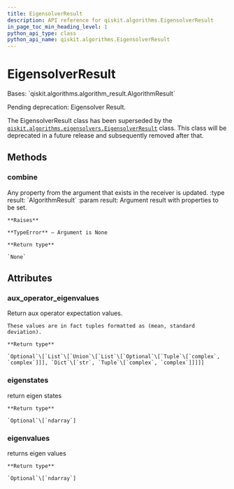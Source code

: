 ```yaml
---
title: EigensolverResult
description: API reference for qiskit.algorithms.EigensolverResult
in_page_toc_min_heading_level: 1
python_api_type: class
python_api_name: qiskit.algorithms.EigensolverResult
---
```


# EigensolverResult

<Class id="qiskit.algorithms.EigensolverResult" github="https://github.com/qiskit/qiskit/tree/stable/0.22/qiskit/algorithms/eigen_solvers/eigen_solver.py" signature="EigensolverResult">
  Bases: `qiskit.algorithms.algorithm_result.AlgorithmResult`

  Pending deprecation: Eigensolver Result.

  The EigensolverResult class has been superseded by the [`qiskit.algorithms.eigensolvers.EigensolverResult`](qiskit.algorithms.eigensolvers.EigensolverResult "qiskit.algorithms.eigensolvers.EigensolverResult") class. This class will be deprecated in a future release and subsequently removed after that.

  ## Methods

  ### combine

  <Function id="qiskit.algorithms.EigensolverResult.combine" name="combine" signature="EigensolverResult.combine(result)">
    Any property from the argument that exists in the receiver is updated. :type result: `AlgorithmResult` :param result: Argument result with properties to be set.

    **Raises**

    **TypeError** – Argument is None

    **Return type**

    `None`
  </Function>

  ## Attributes

  ### aux\_operator\_eigenvalues

  <Attribute id="qiskit.algorithms.EigensolverResult.aux_operator_eigenvalues" name="aux_operator_eigenvalues">
    Return aux operator expectation values.

    These values are in fact tuples formatted as (mean, standard deviation).

    **Return type**

    `Optional`\[`List`\[`Union`\[`List`\[`Optional`\[`Tuple`\[`complex`, `complex`]]], `Dict`\[`str`, `Tuple`\[`complex`, `complex`]]]]]
  </Attribute>

  ### eigenstates

  <Attribute id="qiskit.algorithms.EigensolverResult.eigenstates" name="eigenstates">
    return eigen states

    **Return type**

    `Optional`\[`ndarray`]
  </Attribute>

  ### eigenvalues

  <Attribute id="qiskit.algorithms.EigensolverResult.eigenvalues" name="eigenvalues">
    returns eigen values

    **Return type**

    `Optional`\[`ndarray`]
  </Attribute>
</Class>

